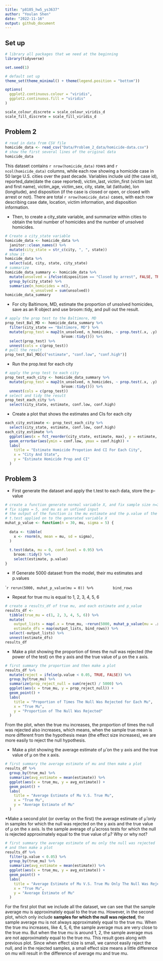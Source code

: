 ```yaml
---
title: "p8105_hw5_ys3637"
author: "Youlan Shen"
date: "2022-11-16"
output: github_document
---
```

## Set up

```r
# library all packages that we need at the beginning
library(tidyverse)

set.seed(1)

# default set up
theme_set(theme_minimal() + theme(legend.position = "bottom"))

options(
  ggplot2.continuous.colour = "viridis",
  ggplot2.continuous.fill = "viridis"
)

scale_colour_discrete = scale_colour_viridis_d
scale_fill_discrete = scale_fill_viridis_d
```

## Problem 2

```r
# read in data from CSV file
homicide_data <- read_csv("Data/Problem_2_data/homicide-data.csv")
# show the first several lines of the original data
homicide_data
```

This dataset contains `r nrow(homicide_data)` rows and `r ncol(homicide_data)` columns, while each row showing a homicide case in 50 large U.S. cities over the past decade. Variables include uid (the case id), reported_date(date the case reported), victim_last, victim_first (victim last and first name), victim_age, victim_sex, city, state, lat (latitude), lon (longitude), and disposition (if the case is closed or open, or closed with arrest or not). There are total `r nrow(homicide_data)` cases, with each row describing case date, location, victim information, and disposition information.

* Then, to create a city_state variable, and summarize within cities to obtain the total number of homicides and the number of unsolved homicides.

```r
# Create a city_state variable
homicide_data <- homicide_data %>% 
  janitor::clean_names() %>% 
  mutate(city_state = str_c(city, ", ", state))
# show it
homicide_data %>% 
  select(uid, city, state, city_state)
# summarize
homicide_data_summary <- homicide_data %>% 
  mutate(unsolved = ifelse(disposition == "Closed by arrest", FALSE, TRUE)) %>% 
  group_by(city_state) %>% 
  summarize(n_homicides = n(),
            n_unsolved = sum(unsolved))
homicide_data_summary
```

* For city Baltimore, MD, estimate the proportion of unsolved homicides, save as an R object and use broom::tidy, and pull out the result.

```r
# apply the prop test to the Baltimore, MD
prop_test_Bal_MD <- homicide_data_summary %>% 
  filter(city_state == "Baltimore, MD") %>% 
  mutate(prop_test = map2(n_unsolved, n_homicides, ~ prop.test(.x, .y) %>% 
                          broom::tidy())) %>% 
  select(prop_test) %>% 
  unnest(cols = c(prop_test))
# pull the result
prop_test_Bal_MD[c("estimate", "conf.low", "conf.high")]
```

* Run the prop.test for each city

```r
# apply the prop test to each city
prop_test_each_city <- homicide_data_summary %>% 
  mutate(prop_test = map2(n_unsolved, n_homicides, ~ prop.test(.x, .y) %>% 
                          broom::tidy())) %>% 
  unnest(cols = c(prop_test))
# select and tidy the result
prop_test_each_city %>% 
  select(city_state, estimate, conf.low, conf.high)
```

* Create a plot that shows the estimates and CIs for each city

```r
each_city_estimate <- prop_test_each_city %>% 
  select(city_state, estimate, conf.low, conf.high)
each_city_estimate %>% 
  ggplot(aes(x = fct_reorder(city_state, estimate, max), y = estimate, color = city_state)) + 
  geom_errorbar(aes(ymin = conf.low, ymax = conf.high)) +
  labs(
    title = "Estimate Homicide Propotion And CI For Each City",
    x = "City And State",
    y = "Estimate Homicide Prop and CI"
  )
```

## Problem 3

* First generate the dataset and apply the t.test to each data, store the p-value

```r
# create a function generate normal variable X, and fix sample size n=30
# fix sigma = 5, and mu as an unfixed input
# the output of the function is the mu estimate and the p.value of the
# t.test applied on to the generated variable X
muhat_p_value <- function(n = 30, mu, sigma = 5) {
  
  data <- tibble(
    x <- rnorm(n, mean = mu, sd = sigma),
  )
  
  t.test(data, mu = 0, conf.level = 0.95) %>% 
    broom::tidy() %>% 
    select(estimate, p.value)
}
```

* If Generate 5000 dataset from the model, their mu estimates and p.values

````r
rerun(5000, muhat_p_value(mu = 0)) %>%
        bind_rows
```

* Repeat for true mu is equal to 1, 2, 3, 4, 5, 6

```r
# create a results_df of true mu, and each estimate and p_value
results_df <-
  tibble(true_mu = c(1, 2, 3, 4, 5, 6)) %>% 
  mutate(
    output_lists = map(.x = true_mu, ~rerun(5000, muhat_p_value(mu = .x))),
    estimate_dfs = map(output_lists, bind_rows)) %>% 
  select(-output_lists) %>% 
  unnest(estimate_dfs)
results_df
```

* Make a plot showing the proportion of times the null was rejected (the power of the test) on the y axis and the true value of μ on the x axis.

```r
# first summary the proportion and then make a plot
results_df %>% 
  mutate(reject = ifelse(p.value < 0.05, TRUE, FALSE)) %>% 
  group_by(true_mu) %>%
  summarize(prop_reject_null = sum(reject) / 5000) %>% 
  ggplot(aes(x = true_mu, y = prop_reject_null)) + 
  geom_point() +
  labs(
    title = "Proportion of Times The Null Was Rejected for Each Mu",
    x = "True Mu",
    y = "Proportion of The Null Was Rejected"
  )
```

From the plot, when the true mu increases, the proportion of times the null was rejected also increases, which means, when the sample true mean is more different from the hypothesis mean (the effect size increases), we are more easily to reject the null hypothesis.

* Make a plot showing the average estimate of μ̂  on the y axis and the true value of μ on the x axis. 

```r
# first summary the average estimate of mu and then make a plot
results_df %>% 
  group_by(true_mu) %>%
  summarize(avg_estimate = mean(estimate)) %>% 
  ggplot(aes(x = true_mu, y = avg_estimate)) + 
  geom_point() +
  labs(
    title = "Average Estimate of Mu V.S. True Mu",
    x = "True Mu",
    y = "Average Estimate of Mu"
  )
```

*Make a second plot (or overlay on the first) the average estimate of μ̂  only in samples for which the null was rejected on the y axis and the true value of μ on the x axis. Is the sample average of μ̂  across tests for which the null is rejected approximately equal to the true value of μ? Why or why not?

```r
# first summary the average estimate of mu only the null was rejected
# and then make a plot
results_df %>% 
  filter(p.value < 0.05) %>% 
  group_by(true_mu) %>%
  summarize(avg_estimate = mean(estimate)) %>% 
  ggplot(aes(x = true_mu, y = avg_estimate)) + 
  geom_point() +
  labs(
    title = "Average Estimate of Mu V.S. True Mu Only The Null Was Rejected",
    x = "True Mu",
    y = "Average Estimate of Mu"
  )
```

For the first plot that we include all the dataset, we can see that the sample average mu is approximately equal to the true mu. However, in the second plot, which only include **samples for which the null was rejected**, the sample average mu is not always approximately equal to the true mu. When the true mu increases, like 4, 5, 6, the sample average mus are very close to the true mu. But when the true mu is around 1, 2, the sample average mus are not approximately equal to the true mu. This result goes along with previous plot. Since when effect size is small, we cannot easily reject the null, and in the rejected samples, a small effect size means a little difference on mu will result in the difference of average mu and true mu.